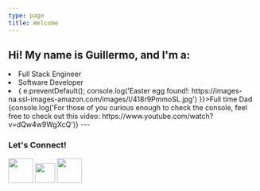 ```yaml
---
type: page
title: Welcome
---
```


<h2>Hi! My name is Guillermo, and I'm a:</h2>
<li>Full Stack Engineer</li>
<li>Software Developer</li>
<li onClick={(e) => {
  e.preventDefault();
  console.log('Easter egg found!: https://images-na.ssl-images-amazon.com/images/I/418r9PmmoSL.jpg')
}}>Full time Dad</li>
{console.log('For those of you curious enough to check the console, feel free to check out this video: https://www.youtube.com/watch?v=dQw4w9WgXcQ')}
---

<div>
<h3>Let's Connect!</h3>
  <p style={{display:"flex", flexWrap: "wrap"}}>
  <a href="https://www.github.com/Ghasb001" target="_blank" rel="noreferrer"><img src="/images/github.PNG" width="50" height="50" style={{marginRight: "40px"}}/></a>
  <a href="https://www.linkedin.com/in/guillermo-hasbun-15533993/" target="_blank" rel="noreferrer"><img src="https://raw.githubusercontent.com/danielcranney/readme-generator/main/public/icons/socials/linkedin.svg" width="40" height="40" style={{marginRight: "40px"}}/></a>
  <a href="mailto:ghasb001@gmail.com" target="_blank" rel="noreferrer"><img src="/images/gmail.PNG" width="50" height="50" style={{marginRight: "40px"}}/></a>
  </p>
</div>
